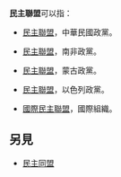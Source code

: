 '''民主聯盟'''可以指：
*{{flagicon|中華民國}}[[民主聯盟|民主聯盟]]，中華民國政黨。
*{{flagicon|南非}}[[民主联盟_(南非)|民主聯盟]]，南非政黨。
*{{flagicon|蒙古國}}[[民主联盟_(蒙古国)|民主聯盟]]，蒙古政黨。
*{{flagicon|以色列}}[[民主聯盟_(以色列)|民主聯盟]]，以色列政黨。
*[[國際民主聯盟|國際民主聯盟]]，國際組織。

==另見==
*[[民主同盟|民主同盟]]

{{dab}}